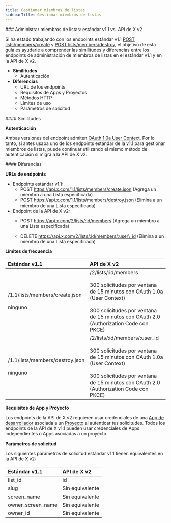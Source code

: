 ```yaml
---
title: Gestionar miembros de listas
sidebarTitle: Gestionar miembros de listas
---
```



<div id="manage-list-members-standard-v11-compared-to-x-api-v2">
  ### Administrar miembros de listas: estándar v1.1 vs. API de X v2
</div>

Si ha estado trabajando con los endpoints estándar v1.1 [POST lists/members/create](https://developer.x.com/en/docs/twitter-api/v1/accounts-and-users/create-manage-lists/api-reference/post-lists-members-create) y [POST lists/members/destroy](https://developer.x.com/en/docs/twitter-api/v1/accounts-and-users/create-manage-lists/api-reference/post-lists-members-destroy), el objetivo de esta guía es ayudarle a comprender las similitudes y diferencias entre los endpoints de administración de miembros de listas en el estándar v1.1 y en la API de X v2.

- **Similitudes**
  - Autenticación
- **Diferencias**
  - URL de los endpoints
  - Requisitos de Apps y Proyectos
  - Métodos HTTP
  - Límites de uso
  - Parámetros de solicitud

<div id="similarities">
  #### Similitudes
</div>

**Autenticación**

Ambas versiones del endpoint admiten [OAuth 1.0a User Context](https://developer.x.com/content/developer-twitter/resources/fundamentals/authentication). Por lo tanto, si antes usaba uno de los endpoints estándar de la v1.1 para gestionar miembros de listas, puede continuar utilizando el mismo método de autenticación si migra a la API de X v2.

<div id="differences">
  #### Diferencias
</div>

**URLs de endpoints**

- Endpoints estándar v1.1:
  - POST https://api.x.com/1.1/lists/members/create.json
    (Agrega un miembro a una Lista especificada)
  - POST https://api.x.com/1.1/lists/members/destroy.json
    (Elimina a un miembro de una Lista especificada)
- Endpoint de la API de X v2:
  - POST https://api.x.com/2/lists/:id/members
    (Agrega un miembro a una Lista especificada)

  - DELETE https://api.x.com/2/lists/:id/members/:user\_id
    (Elimina a un miembro de una Lista especificada)

**Límites de frecuencia**

| **Estándar v1.1** | **API de X v2** |
| :--- | :--- |
| /1.1/lists/members/create.json<br /><br />ninguno | /2/lists/:id/members<br /><br />300 solicitudes por ventana de 15 minutos con OAuth 1.0a (User Context)<br /><br />300 solicitudes por ventana de 15 minutos con OAuth 2.0 (Authorization Code con PKCE) |
| /1.1/lists/members/destroy.json<br /><br />ninguno | /2/lists/:id/members/:user\_id<br /><br />300 solicitudes por ventana de 15 minutos con OAuth 1.0a (User Context)<br /><br />300 solicitudes por ventana de 15 minutos con OAuth 2.0 (Authorization Code con PKCE) |

**Requisitos de App y Proyecto**

Los endpoints de la API de X v2 requieren usar credenciales de una [App de desarrollador](/es/resources/fundamentals/developer-apps) asociada a un [Proyecto](/es/resources/fundamentals/projects) al autenticar tus solicitudes. Todos los endpoints de la API de X v1.1 pueden usar credenciales de Apps independientes o Apps asociadas a un proyecto.

**Parámetros de solicitud**

Los siguientes parámetros de solicitud estándar v1.1 tienen equivalentes en la API de X v2:

| **Estándar v1.1** | **API de X v2** |
| :--- | :--- |
| list\_id | id  |
| slug | Sin equivalente |
| screen\_name | Sin equivalente |
| owner\_screen\_name | Sin equivalente |
| owner\_id | Sin equivalente |